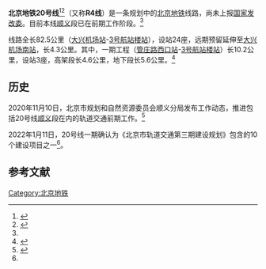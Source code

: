 {{BJ Future infrastructure}}{{future public transportation}}
{{NoteTA
|G1=Transport
|G2=Railway
|G3=Unit
}}
'''北京地铁20号线'''<ref name=bii1>{{cite web|url=https://www.bii.com.cn/s/1406-5128-9637.html|title=北京市轨道交通第三期建设规划环境影响评价第一次公示|quote=20号线一期|access-date=2022-01-11|archive-date=2022-01-11|archive-url=https://web.archive.org/web/20220111193549/https://www.bii.com.cn/s/1406-5128-9637.html}}</ref><ref>{{cite web|url=http://bj.people.com.cn/n2/2021/0114/c14540-34527728.html|title=京密路京哈高速今年将启动改造|quote=配合推进20号线(原R4线)规划方案研究，打造连接南北两国际机场的大站快线|date=2021-01-14|access-date=2021-01-15|archive-date=2021-01-21|archive-url=https://web.archive.org/web/20210121212206/http://bj.people.com.cn/n2/2021/0114/c14540-34527728.html}}</ref>（又称'''R4线'''）是一条规划中的[[北京地铁|北京地铁]]线路，尚未上报[[国家发改委|国家发改委]]。目前本线[[顺义区|顺义]]段已在前期工作阶段。<ref name=bjshy />

线路全长82.5公里（[[大兴机场站|大兴机场站]]-[[3号航站楼站|3号航站楼站]]），设站24座，远期预留延伸至[[大兴机场南站|大兴机场南站]]，长4.3公里。其中，一期工程（[[管庄路西口站|管庄路西口站]]-[[3号航站楼站|3号航站楼站]]）长10.2公里，设站3座，高架段长4.6公里，地下段长5.6公里。<ref>{{cite web|url=http://jyfw.bjrd.gov.cn/publicProposal/getProposalInfo.shtml?proposalId=216399|title=关于R4线北段延伸至M15号线南法信站的建议|access-date=2020-11-17|archive-date=2020-11-17|archive-url=https://web.archive.org/web/20201117101047/http://jyfw.bjrd.gov.cn/publicProposal/getProposalInfo.shtml?proposalId=216399}}</ref>

== 历史 ==
2020年11月10日，北京市规划和自然资源委员会顺义分局发布工作动态，推进包括20号线[[顺义区|顺义]]段在内的轨道交通前期工作。<ref name=bjshy>{{cite web|url=http://www.bjshy.gov.cn/web/ywdt84/dtxx94/880874/index.html|date=2020-11-10|title=区规自分局推进轨道交通前期工作}}</ref>

2022年1月11日，20号线一期确认为《北京市轨道交通第三期建设规划》包含的10个建设项目之一<ref name=bii1 />。

== 参考文献 ==
{{reflist|30em}}

{{北京轨道交通}}
[[Category:北京地铁|Category:北京地铁]]